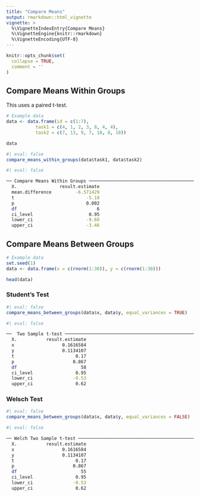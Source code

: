 ```yaml
---
title: "Compare Means"
output: rmarkdown::html_vignette
vignette: >
  %\VignetteIndexEntry{Compare Means}
  %\VignetteEngine{knitr::rmarkdown}
  %\VignetteEncoding{UTF-8}
---
```


```r
knitr::opts_chunk$set(
  collapse = TRUE,
  comment = ''
)
```

## Compare Means Within Groups

This uses a paired t-test.

```r
# Example data
data <- data.frame(id = c(1:7),
           task1 = c(4, 1, 2, 3, 8, 4, 4),
           task2 = c(7, 13, 9, 7, 18, 8, 10))

data 
```


```r
#| eval: false
compare_means_within_groups(data$task1, data$task2)
```

```bash
#| eval: false

── Compare Means Within Groups ────────────────────────────────────────────────────────────────────
  X.                result.estimate  
  mean.difference         -6.571429  
  t                           -5.18  
  p                           0.002  
  df                              6  
  ci_level                     0.95  
  lower_ci                    -9.68  
  upper_ci                    -3.46  

```

## Compare Means Between Groups



```r
# Example data
set.seed(1)
data <- data.frame(x = c(rnorm(1:30)), y = c(rnorm(1:30)))

head(data)
```
### Student's Test
```r
#| eval: false
compare_means_between_groups(data$x, data$y, equal_variances = TRUE)
```
```bash
#| eval: false

──  Two Sample t-test ─────────────────────────────────────────────────────────────────────────────────────────
  X.           result.estimate  
  x                  0.1616584  
  y                  0.1134107  
  t                       0.17  
  p                      0.867  
  df                        58  
  ci_level                0.95  
  lower_ci               -0.53  
  upper_ci                0.62  

```


### Welsch Test

```r
#| eval: false
compare_means_between_groups(data$x, data$y, equal_variances = FALSE)
```

```bash
#| eval: false

── Welch Two Sample t-test ────────────────────────────────────────────────────────────────────────────────────
  X.           result.estimate  
  x                  0.1616584  
  y                  0.1134107  
  t                       0.17  
  p                      0.867  
  df                        55  
  ci_level                0.95  
  lower_ci               -0.53  
  upper_ci                0.62  

```


